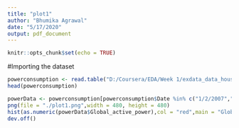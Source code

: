 ---
title: "plot1"
author: "Bhumika Agrawal"
date: "5/17/2020"
output: pdf_document
---

```{r setup, include=FALSE}
knitr::opts_chunk$set(echo = TRUE)
```

#Importing the dataset
```{r}
powerconsumption <- read.table("D:/Coursera/EDA/Week 1/exdata_data_household_power_consumption/household_power_consumption.txt",header = TRUE, sep = ";",stringsAsFactors = FALSE)
head(powerconsumption)
```

```{r}
powerData <- powerconsumption[powerconsumption$Date %in% c("1/2/2007","2/2/2007") ,]
png(file = "./plot1.png",width = 480, height = 480)
hist(as.numeric(powerData$Global_active_power),col = "red",main = "Global Active Power",xlab = "Global Active Power(kilowatts)")
dev.off()
```
